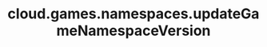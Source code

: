 ---
title: "cloud.games.namespaces.updateGameNamespaceVersion"
openapi: "PUT /games/{game_id}/namespaces/{namespace_id}/version"
---
